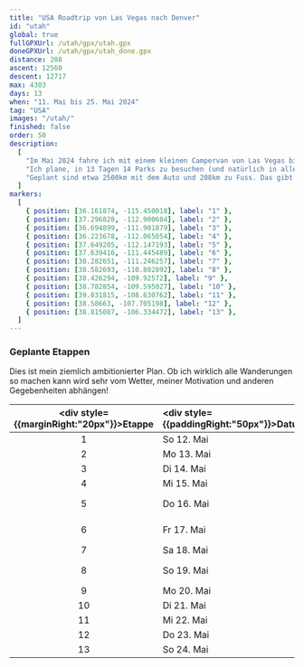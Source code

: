 ```yaml
---
title: "USA Roadtrip von Las Vegas nach Denver"
id: "utah"
global: true
fullGPXUrl: /utah/gpx/utah.gpx
doneGPXUrl: /utah/gpx/utah_done.gpx
distance: 208
ascent: 12560
descent: 12717
max: 4303
days: 13
when: "11. Mai bis 25. Mai 2024"
tag: "USA"
images: "/utah/"
finished: false
order: 50
description:
  [
    "Im Mai 2024 fahre ich mit einem kleinen Campervan von Las Vegas bis nach Denver und besuche dazwischen so viele Nationalparks wie möglich.",
    "Ich plane, in 13 Tagen 14 Parks zu besuchen (und natürlich in allen zu wandern).",
    "Geplant sind etwa 2500km mit dem Auto und 208km zu Fuss. Das gibt etwa 16km und fast 1000 Höhenmeter pro Tag!",
  ]
markers:
  [
    { position: [36.161874, -115.450018], label: "1" },
    { position: [37.296828, -112.900684], label: "2" },
    { position: [36.694899, -111.901879], label: "3" },
    { position: [36.223678, -112.065054], label: "4" },
    { position: [37.649285, -112.147193], label: "5" },
    { position: [37.639416, -111.445489], label: "6" },
    { position: [38.282651, -111.246257], label: "7" },
    { position: [38.582693, -110.802892], label: "8" },
    { position: [38.426294, -109.92572], label: "9" },
    { position: [38.782854, -109.595027], label: "10" },
    { position: [39.031815, -108.630762], label: "11" },
    { position: [38.58663, -107.705198], label: "12" },
    { position: [38.815087, -106.334472], label: "13" },
  ]
---
```


### Geplante Etappen

Dies ist mein ziemlich ambitionierter Plan. Ob ich wirklich alle Wanderungen so machen kann wird sehr vom Wetter, meiner Motivation und anderen Gegebenheiten abhängen!

<div className='table-container'>

| <div style={{marginRight:"20px"}}>Etappe</div> | <div style={{paddingRight:"50px"}}>Datum</div> | <div style={{paddingRight:"280px"}}>Park</div> | <div style={{paddingRight:"50px"}}>Wanderung</div>                |
| :--------------------------------------------: | :--------------------------------------------- | :--------------------------------------------- | :---------------------------------------------------------------- |
|                       1                        | So 12. Mai                                     | Red Rock Canyon                                | Calico Tanks und Turtlehead Peak                                  |
|                       2                        | Mo 13. Mai                                     | Zion National Park                             | Observation Point und Cable Mountain                              |
|                       3                        | Di 14. Mai                                     | Vermillion Cliffs                              | Sand Crack                                                        |
|                       4                        | Mi 15. Mai                                     | Grand Canyon                                   | Widforss Trail                                                    |
|                       5                        | Do 16. Mai                                     | Bryce Canyon (& Kodachrome Basin?)             | Fairyland Loop und Panorama Trail                                 |
|                       6                        | Fr 17. Mai                                     | Grand Staircase-Escalante                      | Zebra Canyon, Escalante Natural Bridge und Lower Calf-Creek Falls |
|                       7                        | Sa 18. Mai                                     | Capitol Reef National Park                     | Cohab Canyon und Cassidy Arch                                     |
|                       8                        | So 19. Mai                                     | Goblin Valley State Park                       | Leprechaun Canyon und Little Wild Horse Canyon                    |
|                       9                        | Mo 20. Mai                                     | Canyonlands National Park                      | Upheaval Dome und Grand View Point                                |
|                       10                       | Di 21. Mai                                     | Arches National Park                           | Devils Garden und Fisher Tower                                    |
|                       11                       | Mi 22. Mai                                     | Colorado National Monument                     | Devils Kitchen                                                    |
|                       12                       | Do 23. Mai                                     | Black Canyon of the Gunnison                   | Green Mountain und Curecanti Creek                                |
|                       13                       | So 24. Mai                                     | Rocky Mountains                                | Ptarmigan Lake oder Mount Yale                                    |

</div>
